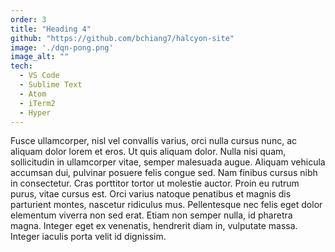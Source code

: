 ```yaml
---
order: 3
title: "Heading 4"
github: "https://github.com/bchiang7/halcyon-site"
image: './dqn-pong.png'
image_alt: ""
tech:
  - VS Code
  - Sublime Text
  - Atom
  - iTerm2
  - Hyper
---
```


Fusce ullamcorper, nisl vel convallis varius, orci nulla cursus nunc, ac aliquam dolor lorem et eros. Ut quis aliquam dolor. Nulla nisi quam, sollicitudin in ullamcorper vitae, semper malesuada augue. Aliquam vehicula accumsan dui, pulvinar posuere felis congue sed. Nam finibus cursus nibh in consectetur. Cras porttitor tortor ut molestie auctor. Proin eu rutrum purus, vitae cursus est. Orci varius natoque penatibus et magnis dis parturient montes, nascetur ridiculus mus. Pellentesque nec felis eget dolor elementum viverra non sed erat. Etiam non semper nulla, id pharetra magna. Integer eget ex venenatis, hendrerit diam in, vulputate massa. Integer iaculis porta velit id dignissim.